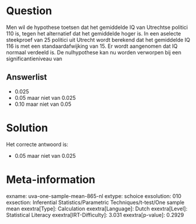 Question
========

Men wil de hypothese toetsen dat het gemiddelde IQ van Utrechtse
politici 110 is, tegen het alternatief dat het gemiddelde hoger is. In
een aselecte steekproef van 25 politici uit Utrecht wordt berekend dat
het gemiddelde IQ 116 is met een standaardafwijking van 15. Er wordt
aangenomen dat IQ normaal verdeeld is. De nulhypothese kan nu worden
verworpen bij een significantieniveau van

Answerlist
----------

* 0.025
* 0.05 maar niet van 0.025
* 0.10 maar niet van 0.05

Solution
========

Het correcte antwoord is: 

* 0.05 maar niet van 0.025

Meta-information
================
exname: uva-one-sample-mean-865-nl
extype: schoice
exsolution: 010
exsection: Inferential Statistics/Parametric Techniques/t-test/One sample mean
exextra[Type]: Calculation
exextra[Language]: Dutch
exextra[Level]: Statistical Literacy
exextra[IRT-Difficulty]: 3.031
exextra[p-value]: 0.2929
